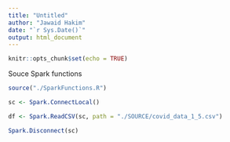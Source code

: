 ```yaml
---
title: "Untitled"
author: "Jawaid Hakim"
date: "`r Sys.Date()`"
output: html_document
---
```


```r
knitr::opts_chunk$set(echo = TRUE)
```

Souce Spark functions
```r
source("./SparkFunctions.R")
```

```r
sc <- Spark.ConnectLocal()
```


```r
df <- Spark.ReadCSV(sc, path = "./SOURCE/covid_data_1_5.csv")

```

```r
Spark.Disconnect(sc)
```


